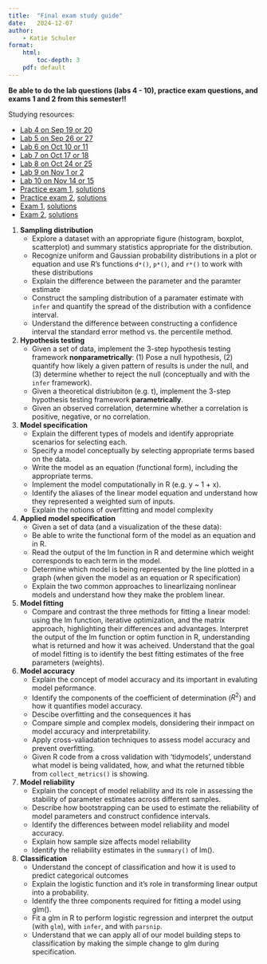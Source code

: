 ```yaml
---
title:  "Final exam study guide"
date:   2024-12-07
author: 
    - Katie Schuler
format:
    html: 
        toc-depth: 3
    pdf: default
---
```


**Be able to do the lab questions (labs 4 - 10), practice exam questions, and exams 1 and 2 from this semester!!**

Studying resources: 

- [Lab 4 on Sep 19 or 20](/labs/lab-04.qmd)
- [Lab 5 on Sep 26 or 27](/labs/lab-05.qmd)
- [Lab 6 on Oct 10 or 11](/labs/lab-06.qmd)
- [Lab 7 on Oct 17 or 18](/labs/lab-07.qmd)
- [Lab 8 on Oct 24 or 25](/labs/lab-08.qmd)
- [Lab 9 on Nov 1 or 2](/labs/lab-09.qmd)
- [Lab 10 on Nov 14 or 15](/labs/lab-10.qmd)
- [Practice exam 1](/exams/exam-01-practice.qmd), [solutions](/exams/exam-01-practice-solutions.pdf)
- [Practice exam 2](/exams/exam-02-practice.qmd), [solutions](/exams/exam-02-practice-solutions.qmd)
- [Exam 1](/exams/exam-01.qmd), [solutions](/exams/exam-01-solutions.pdf)
- [Exam 2](/exams/exam-02.qmd), [solutions](/exams/exam-02-solutions.pdf)


1. **Sampling distribution**
    - Explore a dataset with an appropriate figure (histogram, boxplot, scatterplot) and summary statistics appropriate for the distribution.
    - Recognize uniform and Gaussian probability distributions in a plot or equation and use R's functions `d*()`, `p*()`, and `r*()` to work with these distributions
    - Explain the difference between the parameter and the paramter estimate
    - Construct the sampling distribution of a paramater estimate with `infer` and quantify the spread of the distribution with a confidence interval.
    - Understand the difference between constructing a confidence interval the standard error method vs. the percentile method.
2. **Hypothesis testing**
    - Given a set of data, implement the 3-step hypothesis testing framework **nonparametrically**: (1) Pose a null hypothesis, (2) quantify how likely a given pattern of results is under the null, and (3) determine whether to reject the null (conceptually and with the `infer` framework).
    - Given a theoretical distriubiton (e.g. t), implement the 3-step hypothesis testing framework **parametrically**.
    - Given an observed correlation, determine whether a correlation is positive, negative, or no correlation. 
1. **Model specification**
    - Explain the different types of models and identify appropriate scenarios for selecting each.
    - Specify a model conceptually by selecting appropriate terms based on the data.
    - Write the model as an equation (functional form), including the appropriate terms.
    - Implement the model computationally in R (e.g. y ~ 1 + x).
    - Identify the aliases of the linear model equation and understand how they represented a weighted sum of inputs.
    - Explain the notions of overfitting and model complexity
2. **Applied model specification**
    - Given a set of data (and a visualization of the these data): 
    - Be able to write the functional form of the model as an equation and in R. 
    - Read the output of the lm function in R and determine which weight corresponds to each term in the model.
    - Determine which model is being represented by the line plotted in a graph (when given the model as an equation or R specification)
    - Explain the two common approaches to linearlizaing nonlinear models and understand how they make the problem linear.
2. **Model fitting** 
    - Compare and contrast the three methods for fitting a linear model: using the lm function, iterative optimization, and the matrix approach, highlighting their differences and advantages.
    Interpret the output of the lm function or optim function in R, understanding what is returned and how it was acheived.
    Understand that the goal of model fitting is to identify the best fitting estimates of the free parameters (weights).
4. **Model accuracy**
    - Explain the concept of model accuracy and its important in evaluting model peformance.
    - Identify the components of the coefficient of determination ($R^2$) and how it quantifies model accuracy. 
    - Descibe overfitting and the consequences it has 
    - Compare simple and complex models, donsidering their inmpact on model accuracy and interpretability. 
    - Apply cross-valiadation techniques to assess model accuracy and prevent overfitting. 
    - Given R code from a cross validation with 'tidymodels', understand what model is being validated, how, and what the returned tibble from `collect_metrics()` is showing. 
5. **Model reliability**
    - Explain the concept of model reliability and its role in assessing the stability of parameter estimates across different samples.
    - Describe how bootstrapping can be used to estimate the reliability of model parameters and construct confidence intervals.
    - Identify the differences between model reliability and model accuracy. 
    - Explain how sample size affects model reliability
    - Identify the reliability estimates in the `summary()` of lm(). 
3. **Classification**
    - Understand the concept of classification and how it is used to predict categorical outcomes
    - Explain the logistic function and it's role in transforming linear output into a probability. 
    - Identify the three components required for fitting a model using glm(). 
    - Fit a glm in R to perform logistic regression and interpret the output (with `glm`), with `infer`, and with `parsnip`. 
    - Understand that we can apply all of our model building steps to classification by making the simple change to glm during specification. 

